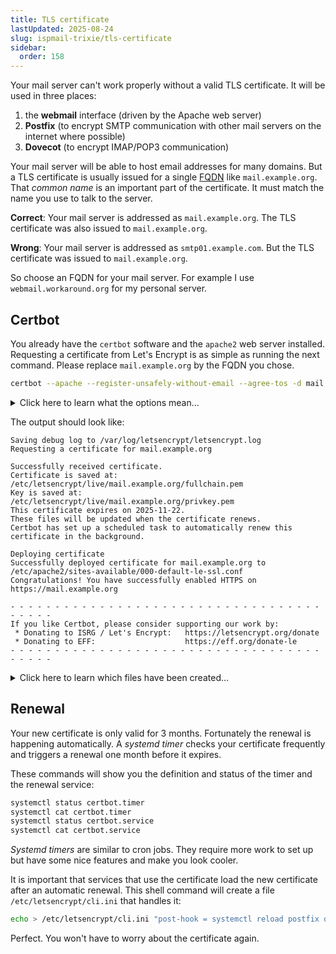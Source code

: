 ```yaml
---
title: TLS certificate
lastUpdated: 2025-08-24
slug: ispmail-trixie/tls-certificate
sidebar:
  order: 158
---
```



<StepListReceive currentStep={2} />

Your mail server can't work properly without a valid TLS certificate. It will be used in three places:

1. the **webmail** interface (driven by the Apache web server)
2. **Postfix** (to encrypt SMTP communication with other mail servers on the internet where possible)
3. **Dovecot** (to encrypt IMAP/POP3 communication)

Your mail server will be able to host email addresses for many domains. But a TLS certificate is usually issued for a
single [FQDN](https://en.wikipedia.org/wiki/Fully_qualified_domain_name) like `mail.example.org`. That _common name_ is
an important part of the certificate. It must match the name you use to talk to the server.

**Correct**: Your mail server is addressed as `mail.example.org`. The TLS certificate was also issued to
`mail.example.org`.

**Wrong**: Your mail server is addressed as `smtp01.example.com`. But the TLS certificate was issued to
`mail.example.org`.

So choose an FQDN for your mail server. For example I use `webmail.workaround.org` for my personal server.

## Certbot

You already have the `certbot` software and the `apache2` web server installed. Requesting a certificate from Let's
Encrypt is as simple as running the next command. Please replace `mail.example.org` by the FQDN you chose.

```sh
certbot --apache --register-unsafely-without-email --agree-tos -d mail.example.org
```

<details>
  <summary>Click here to learn what the options mean…</summary>

- **--apache**: Use the [HTTP challenge](https://letsencrypt.org/docs/challenge-types/) to verify that you are actually
  in control of the FQDN. The certbot plugin will add some configuration to intercept HTTP requests to
  `/.well-known/acme-challenge/…` on your web server. This is a fully automatic process that does not even have to stop
  your web server.
- **--register-unsafely-without-email**: Do not ask for an email address to send to Let's Encrypt. Before June 2025
  Let's Encrypt used that address to inform you if your certificate is about to expire and the automatic renewal failed.
  Nowadays they do not need an email any more. But for historical reasons they still ask for it by default.
- **--agree-tos**: Confirm that you have read Let's Encrypt's terms and conditions. Let's be honest – nobody reads that.
- **-d**: The domain that the certificate will be issued to. This has to be the exact FQDN of your server.

</details>

The output should look like:

```
Saving debug log to /var/log/letsencrypt/letsencrypt.log
Requesting a certificate for mail.example.org

Successfully received certificate.
Certificate is saved at: /etc/letsencrypt/live/mail.example.org/fullchain.pem
Key is saved at:         /etc/letsencrypt/live/mail.example.org/privkey.pem
This certificate expires on 2025-11-22.
These files will be updated when the certificate renews.
Certbot has set up a scheduled task to automatically renew this certificate in the background.

Deploying certificate
Successfully deployed certificate for mail.example.org to /etc/apache2/sites-available/000-default-le-ssl.conf
Congratulations! You have successfully enabled HTTPS on https://mail.example.org

- - - - - - - - - - - - - - - - - - - - - - - - - - - - - - - - - - - - - - - -
If you like Certbot, please consider supporting our work by:
 * Donating to ISRG / Let's Encrypt:   https://letsencrypt.org/donate
 * Donating to EFF:                    https://eff.org/donate-le
- - - - - - - - - - - - - - - - - - - - - - - - - - - - - - - - - - - - - - - -
```

<details>
  <summary>Click here to learn which files have been created…</summary>

In /etc/letsencrypt/live/**mail.example.org** you will find a couple of files now:

- cert.pem: the certificate file
- chain.pem: the _chaining_ or _intermediate_ certificate. This certificate provides information how the LetsEncrypt
  certificates are linked to other known certificate authorities. It is generally a good idea to always send this
  certificate along with your own for clients who may not know LetsEncrypt properly yet.
- fullchain.pem: this file contains a concatenation of the _cert.pem_ and the _chain.pem_. This is the preferred file to
  use when a piece of software asks where to find the _certificate_.
- privkey.pem: the private key file. Keep it secret.

</details>

## Renewal

Your new certificate is only valid for 3 months. Fortunately the renewal is happening automatically. A _systemd timer_
checks your certificate frequently and triggers a renewal one month before it expires.

These commands will show you the definition and status of the timer and the renewal service:

```sh
systemctl status certbot.timer
systemctl cat certbot.timer
systemctl status certbot.service
systemctl cat certbot.service
```

_Systemd timers_ are similar to cron jobs. They require more work to set up but have some nice features and make you
look cooler.

It is important that services that use the certificate load the new certificate after an automatic renewal. This shell
command will create a file `/etc/letsencrypt/cli.ini` that handles it:

```sh
echo > /etc/letsencrypt/cli.ini "post-hook = systemctl reload postfix dovecot apache2"
```

Perfect. You won't have to worry about the certificate again.
